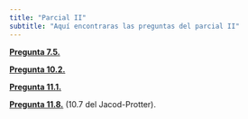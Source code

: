 ```yaml
---
title: "Parcial II"
subtitle: "Aquí encontraras las preguntas del parcial II"
---
```


  **[Pregunta 7.5.](https://austriamax.github.io/austriamax.probaP.github.io/P7_5.html)**
  
  **[Pregunta 10.2.](https://austriamax.github.io/austriamax.probaP.github.io/P10_2.html)** 
  
  **[Pregunta 11.1.](https://austriamax.github.io/austriamax.probaP.github.io/P11_1.html)**
  
  **[Pregunta 11.8.](https://austriamax.github.io/austriamax.probaP.github.io/P11_8.html)** (10.7 del Jacod-Protter).
  
  
  
  
